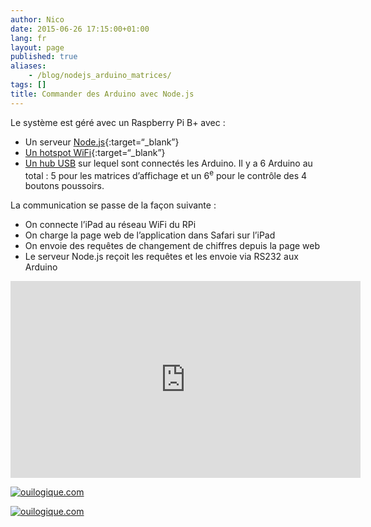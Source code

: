 ```yaml
---
author: Nico
date: 2015-06-26 17:15:00+01:00
lang: fr
layout: page
published: true
aliases:
    - /blog/nodejs_arduino_matrices/
tags: []
title: Commander des Arduino avec Node.js
---
```


Le système est géré avec un Raspberry Pi B+ avec :

-   Un serveur [Node.js](https://nodejs.org){:target="\_blank"}
-   [Un hotspot WiFi](https://learn.adafruit.com/setting-up-a-raspberry-pi-as-a-wifi-access-point?view=all){:target="\_blank"}
-   [Un hub USB](/usb_hub_test/) sur lequel sont connectés les Arduino. Il y a 6 Arduino au total : 5 pour les matrices d’affichage et un 6<sup>e</sup> pour le contrôle des 4 boutons poussoirs.

La communication se passe de la façon suivante :

-   On connecte l’iPad au réseau WiFi du RPi
-   On charge la page web de l’application dans Safari sur l’iPad
-   On envoie des requêtes de changement de chiffres depuis la page web
-   Le serveur Node.js reçoit les requêtes et les envoie via RS232 aux Arduino

<iframe width="560" height="315" src="https://www.youtube.com/embed/b8a_t5Tyg44" frameborder="0" allowfullscreen></iframe>

[![ouilogique.com][img_1]][img_1]

[img_1]: ./images/2015-05-29_platine.jpg

[![ouilogique.com][img_2]][img_2]

[img_2]: ./images/2015-05-30_boutons.jpg

